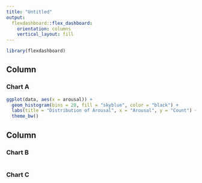 ```yaml
---
title: "Untitled"
output: 
  flexdashboard::flex_dashboard:
    orientation: columns
    vertical_layout: fill
---
```


```r
library(flexdashboard)
```

Column {data-width=650}
-----------------------------------------------------------------------

### Chart A

```r
ggplot(data, aes(x = arousal)) +
  geom_histogram(bins = 20, fill = "skyblue", color = "black") +
  labs(title = "Distribution of Arousal", x = "Arousal", y = "Count") +
  theme_bw()
```

Column {data-width=350}
-----------------------------------------------------------------------

### Chart B

```r

```

### Chart C

```r

```


